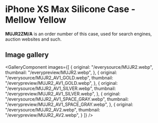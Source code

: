 
# iPhone XS Max Silicone Case - Mellow Yellow

<Callout type='info' emoji='👉🏻'>**MUJR2ZM/A** is an order number of this case, used for search engines, auction websites and such.</Callout>

## Image gallery

<GalleryComponent
    images={[
      {
        original: "/everysource/MUJR2.webp",
        thumbnail: "/everypreview/MUJR2.webp",
      },
      {
        original: "/everysource/MUJR2_AV1_GOLD.webp",
        thumbnail: "/everypreview/MUJR2_AV1_GOLD.webp",
      },
      {
        original: "/everysource/MUJR2_AV1_SILVER.webp",
        thumbnail: "/everypreview/MUJR2_AV1_SILVER.webp",
      },
      {
        original: "/everysource/MUJR2_AV1_SPACE_GRAY.webp",
        thumbnail: "/everypreview/MUJR2_AV1_SPACE_GRAY.webp",
      },
      {
        original: "/everysource/MUJR2_AV2.webp",
        thumbnail: "/everypreview/MUJR2_AV2.webp",
      }
    ]}
  />
